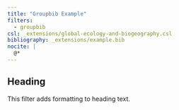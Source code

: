 ```yaml
---
title: "Groupbib Example"
filters:
  - groupbib
csl: _extensions/global-ecology-and-biogeography.csl
bibliography: _extensions/example.bib
nocite: |
  @*
---
```


## Heading

This filter adds formatting to heading text.


